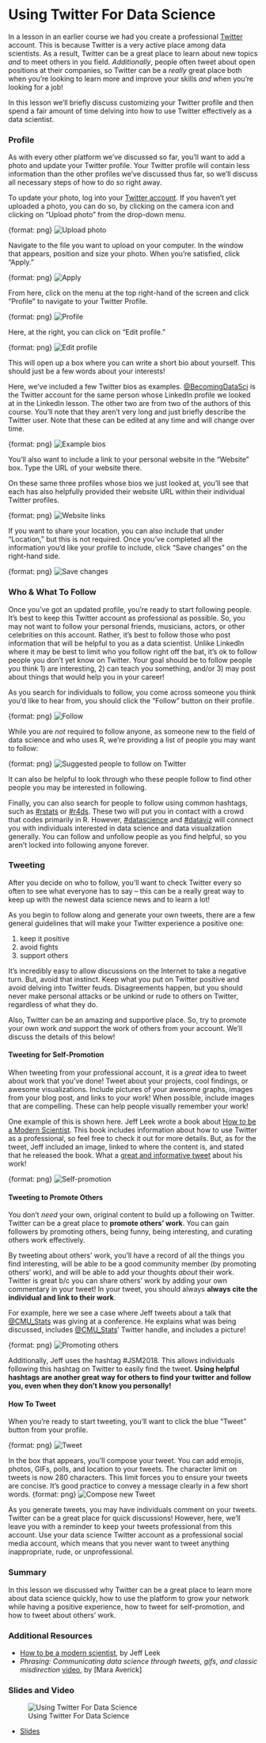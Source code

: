 # Using Twitter For Data Science

In a lesson in an earlier course we had you create a professional [Twitter](www.twitter.com) account. This is because Twitter is a very active place among data scientists. As a result, Twitter can be a great place to learn about new topics *and* to meet others in you field. *Additionally*, people often tweet about open positions at their companies, so Twitter can be a *really* great place both when you're looking to learn more and improve your skills *and* when you're looking for a job!

In this lesson we'll briefly discuss customizing your Twitter profile and then spend a fair amount of time delving into how to use Twitter effectively as a data scientist.

### Profile

As with every other platform we've discussed so far, you'll want to add a photo and update your Twitter profile. Your Twitter profile will contain less information than the other profiles we've discussed thus far, so we'll discuss all necessary steps of how to do so right away.

To update your photo, log into your [Twitter account](www.twitter.com). If you haven't yet uploaded a photo, you can do so, by clicking on the camera icon and clicking on "Upload photo" from the drop-down menu.

{format: png}
![Upload photo](https://docs.google.com/presentation/d/1iJ_ONxlP8SBZK6oAoeP7regVVmT5l9FIuZkMjAd-Y8Q/export/png?id=1iJ_ONxlP8SBZK6oAoeP7regVVmT5l9FIuZkMjAd-Y8Q&pageid=g3a45d4729b_0_0)

Navigate to the file you want to upload on your computer. In the window that appears, position and size your photo. When you're satisfied, click "Apply."

{format: png}
![Apply](https://docs.google.com/presentation/d/1iJ_ONxlP8SBZK6oAoeP7regVVmT5l9FIuZkMjAd-Y8Q/export/png?id=1iJ_ONxlP8SBZK6oAoeP7regVVmT5l9FIuZkMjAd-Y8Q&pageid=g40039f2b2d_0_2)

From here, click on the menu at the top right-hand of the screen and click "Profile" to navigate to your Twitter Profile.

{format: png}
![Profile](https://docs.google.com/presentation/d/1iJ_ONxlP8SBZK6oAoeP7regVVmT5l9FIuZkMjAd-Y8Q/export/png?id=1iJ_ONxlP8SBZK6oAoeP7regVVmT5l9FIuZkMjAd-Y8Q&pageid=g40039f2b2d_0_9)

Here, at the right, you can click on "Edit profile."

{format: png}
![Edit profile](https://docs.google.com/presentation/d/1iJ_ONxlP8SBZK6oAoeP7regVVmT5l9FIuZkMjAd-Y8Q/export/png?id=1iJ_ONxlP8SBZK6oAoeP7regVVmT5l9FIuZkMjAd-Y8Q&pageid=g40039f2b2d_0_15)

This will open up a box where you can write a short bio about yourself. This should just be a few words about your interests!

Here, we've included a few Twitter bios as examples. [@BecomingDataSci](https://twitter.com/BecomingDataSci?lang=en) is the Twitter account for the same person whose LinkedIn profile we looked at in the LinkedIn lesson. The other two are from two of the authors of this course. You'll note that they aren't very long and just briefly describe the Twitter user. Note that these can be edited at any time and will change over time.

{format: png}
![Example bios](https://docs.google.com/presentation/d/1iJ_ONxlP8SBZK6oAoeP7regVVmT5l9FIuZkMjAd-Y8Q/export/png?id=1iJ_ONxlP8SBZK6oAoeP7regVVmT5l9FIuZkMjAd-Y8Q&pageid=g40039f2b2d_0_25)

You'll also want to include a link to your personal website in the "Website" box.  Type the URL of your website there.

On these same three profiles whose bios we just looked at, you'll see that each has also helpfully provided their website URL within their individual Twitter profiles.

{format: png}
![Website links](https://docs.google.com/presentation/d/1iJ_ONxlP8SBZK6oAoeP7regVVmT5l9FIuZkMjAd-Y8Q/export/png?id=1iJ_ONxlP8SBZK6oAoeP7regVVmT5l9FIuZkMjAd-Y8Q&pageid=g40039f2b2d_0_37)

If you want to share your location, you can also include that under "Location," but this is not required. Once you've completed all the information you'd like your profile to include, click "Save changes" on the right-hand side.

{format: png}
![Save changes](https://docs.google.com/presentation/d/1iJ_ONxlP8SBZK6oAoeP7regVVmT5l9FIuZkMjAd-Y8Q/export/png?id=1iJ_ONxlP8SBZK6oAoeP7regVVmT5l9FIuZkMjAd-Y8Q&pageid=g40039f2b2d_0_32)

### Who & What To Follow

Once you've got an updated profile, you're ready to start following people. It's best to keep this Twitter account as professional as possible. So, you may not want to follow your personal friends, musicians, actors, or other celebrities on this account. Rather, it's best to follow those who post information that will be helpful to you as a data scientist. Unlike LinkedIn where it may be best to limit who you follow right off the bat, it's ok to follow people you don't yet know on Twitter. Your goal should be to follow people you think 1) are interesting, 2) can teach you something, and/or 3) may post about things that would help you in your career!

As you search for individuals to follow, you come across someone you think you'd like to hear from, you should click the "Follow" button on their profile.

{format: png}
![Follow](https://docs.google.com/presentation/d/1iJ_ONxlP8SBZK6oAoeP7regVVmT5l9FIuZkMjAd-Y8Q/export/png?id=1iJ_ONxlP8SBZK6oAoeP7regVVmT5l9FIuZkMjAd-Y8Q&pageid=g40039f2b2d_0_60)

While you are *not* required to follow anyone,  as someone new to the field of data science and who uses R, we're providing a list of people you may want to follow:

{format: png}
![Suggested people to follow on Twitter](https://docs.google.com/presentation/d/1iJ_ONxlP8SBZK6oAoeP7regVVmT5l9FIuZkMjAd-Y8Q/export/png?id=1iJ_ONxlP8SBZK6oAoeP7regVVmT5l9FIuZkMjAd-Y8Q&pageid=g3f1c4ef3e3_0_0)

It can also be helpful to look through who these people follow to find other people you may be interested in following.

Finally, you can also search for people to follow using common hashtags, such as
[#rstats](https://twitter.com/search?q=%23rstats&src=typd) or [#r4ds](https://twitter.com/search?q=%23r4ds&src=typd). These two will put you in contact with a crowd that codes primarily in R. However, [#datascience](https://twitter.com/search?q=%23datascience&src=typd) and [#dataviz](https://twitter.com/search?q=%23dataviz&src=typd) will connect you with individuals interested in data science and data visualization generally. You can follow and unfollow people as you find helpful, so you aren't locked into following anyone forever.

### Tweeting

After you decide on who to follow, you'll want to check Twitter every so often to see what everyone has to say -- this can be a really great way to keep up with the newest data science news and to learn a lot!

As you begin to follow along and generate your own tweets, there are a few general guidelines that will make your Twitter experience a positive one:

1. keep it positive
2. avoid fights
3. support others

It's incredibly easy to allow discussions on the Internet to take a negative turn. But, avoid that instinct. Keep what you put on Twitter positive and avoid delving into Twitter feuds. Disagreements happen, but you should never make personal attacks or be unkind or rude to others on Twitter, regardless of what they do.

Also, Twitter can be an amazing and supportive place. So, try to promote your own work *and* support the work of others from your account. We'll discuss the details of this below!


#### Tweeting for Self-Promotion

When tweeting from your professional account, it is a *great* idea to tweet about work that you've done! Tweet about your projects, cool findings, or awesome visualizations. Include pictures of your awesome graphs, images from your blog post, and links to your work! When possible, include images that are compelling. These can help people visually remember your work!

One example of this is shown here. Jeff Leek wrote a book about [How to be a Modern Scientist](https://leanpub.com/modernscientist). This book includes information about how to use Twitter as a professional, so feel free to check it out for more details. But, as for the tweet, Jeff included an image, linked to where the content is, and stated that he released the book. What a [great and informative tweet](https://twitter.com/jtleek/status/718494461672734721) about his work!

{format: png}
![Self-promotion](https://docs.google.com/presentation/d/1iJ_ONxlP8SBZK6oAoeP7regVVmT5l9FIuZkMjAd-Y8Q/export/png?id=1iJ_ONxlP8SBZK6oAoeP7regVVmT5l9FIuZkMjAd-Y8Q&pageid=g40039f2b2d_0_78)

#### Tweeting to Promote Others

You don't *need* your own, original content to build up a following on Twitter. Twitter can be a great place to **promote others' work**. You can gain followers by promoting others, being funny, being interesting, and curating others work effectively.  

By tweeting about others' work, you'll have a record of all the things you find interesting, will be able to be a good community member (by promoting others' work), and will be able to add your thoughts *about* their work. Twitter is great b/c you can share others' work by adding your own commentary in your tweet! In your tweet, you should always **always cite the individual and link to their work**.

For example, here we see a case where Jeff tweets about a talk that [@CMU_Stats](https://twitter.com/CMU_Stats) was giving at a conference. He explains what was being discussed, includes [@CMU_Stats](https://twitter.com/CMU_Stats)' Twitter handle, and includes a picture!

{format: png}
![Promoting others](https://docs.google.com/presentation/d/1iJ_ONxlP8SBZK6oAoeP7regVVmT5l9FIuZkMjAd-Y8Q/export/png?id=1iJ_ONxlP8SBZK6oAoeP7regVVmT5l9FIuZkMjAd-Y8Q&pageid=g40039f2b2d_0_82)

Additionally, Jeff uses the hashtag #JSM2018. This allows individuals following this hashtag on Twitter to easily find the tweet. **Using helpful hashtags are another great way for others to find your twitter and follow you, even when they don't know you personally!**


#### How To Tweet

When you're ready to start tweeting, you'll want to click the blue "Tweet" button from your profile.

{format: png}
![Tweet](https://docs.google.com/presentation/d/1iJ_ONxlP8SBZK6oAoeP7regVVmT5l9FIuZkMjAd-Y8Q/export/png?id=1iJ_ONxlP8SBZK6oAoeP7regVVmT5l9FIuZkMjAd-Y8Q&pageid=g40039f2b2d_0_90)

In the box that appears, you'll compose your tweet. You can add emojis, photos, GIFs, polls, and location to your tweets. The character limit on tweets is now 280 characters. This limit forces you to ensure your tweets are concise. It's good practice to convey a message clearly in a few short words.
{format: png}
![Compose new Tweet](https://docs.google.com/presentation/d/1iJ_ONxlP8SBZK6oAoeP7regVVmT5l9FIuZkMjAd-Y8Q/export/png?id=1iJ_ONxlP8SBZK6oAoeP7regVVmT5l9FIuZkMjAd-Y8Q&pageid=g40039f2b2d_0_95)

As you generate tweets, you may have individuals comment on your tweets. Twitter can be a great place for quick discussions! However, here, we'll leave you with a reminder to keep your tweets professional from this account. Use your data science Twitter account as a professional social media account, which means that you never want to tweet anything inappropriate, rude, or unprofessional.


### Summary

In this lesson we discussed why Twitter can be a great place to learn more about data science quickly, how to use the platform to grow your network while having a positive experience, how to tweet for self-promotion, and how to tweet about others' work.

### Additional Resources

* [How to be a modern scientist](https://leanpub.com/modernscientist), by Jeff Leek
* _Phrasing: Communicating data science through tweets, gifs, and classic misdirection_ [video](https://rud.is/b/2018/08/27/simplifying-world-tile-grid-creation-with-geom_wtg/), by [Mara Averick]

### Slides and Video

![Using Twitter For Data Science](https://www.youtube.com/watch?v=7Zw95c4bS2U)

* [Slides](https://docs.google.com/presentation/d/1iJ_ONxlP8SBZK6oAoeP7regVVmT5l9FIuZkMjAd-Y8Q/edit?usp=sharing)
